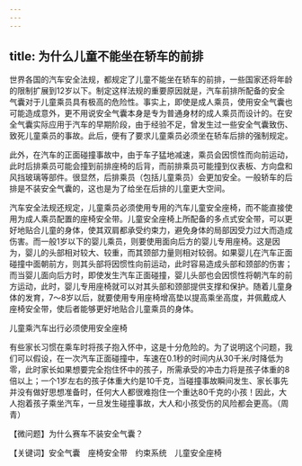 ```yaml
---
---
---
```

title: 为什么儿童不能坐在轿车的前排
---




世界各国的汽车安全法规，都规定了儿童不能坐在轿车的前排，一些国家还将年龄的限制扩展到12岁以下。制定这样法规的重要原因就是，汽车前排所配备的安全气囊对于儿童乘员具有极高的危险性。事实上，即使是成人乘员，使用安全气囊也可能造成意外，更不用说安全气囊本身是专为普通身材的成人乘员而设计的。在安全气囊实际应用于汽车的早期阶段，由于经验不足，曾发生过一些安全气囊致伤、致死儿童乘员的事故。此后，便有了要求儿童乘员必须坐在轿车后排的强制规定。

此外，在汽车的正面碰撞事故中，由于车子猛地减速，乘员会因惯性而向前运动，此时后排乘员可能会撞到前排座椅的后背，而前排乘员可能撞到仪表板、方向盘和风挡玻璃等部件。很显然，后排乘员（包括儿童乘员）会更加安全。一般轿车的后排是不装安全气囊的，这也是为了给坐在后排的儿童更大空间。



汽车安全法规还规定，儿童乘员必须使用专用的汽车儿童安全座椅，而不能直接使用为成人乘员配置的座椅安全带。儿童安全座椅上所配备的多点式安全带，可以更好地贴合儿童的身体，使其双肩都承受约束力，避免身体的局部因受力过大而造成伤害。而一般1岁以下的婴儿乘员，则要使用面向后方的婴儿专用座椅。这是因为，婴儿的头部相对较大、较重，而其颈部力量则相对较弱。如果婴儿在汽车正面碰撞中面朝前方，则其头部将因惯性向前运动，此时容易造成头部和颈部的伤害；而当婴儿面向后方时，即使发生汽车正面碰撞，婴儿头部也会因惯性将朝汽车的前方运动，此时，婴儿专用座椅就可以对其头部和颈部提供支撑和保护。随着儿童身体的发育，7～8岁以后，就要使用专用座椅增高垫以提高乘坐高度，并佩戴成人座椅安全带，使后者能够更好地贴合儿童乘员的身体。

儿童乘汽车出行必须使用安全座椅



有些家长习惯在乘车时将孩子抱入怀中，这是十分危险的。为了说明这个问题，我们可以假设，在一次汽车正面碰撞中，车速在0.1秒的时间内从30千米/时降低为零，此时家长如果想要完全抱住怀中的孩子，所需承受的冲击力将是孩子体重的8倍以上；一个1岁左右的孩子体重大约是10千克，当碰撞事故瞬间发生、家长事先并没有做好思想准备时，任何大人都很难抱住一个重达80千克的小孩！因此，大人抱着孩子乘坐汽车，一旦发生碰撞事故，大人和小孩受伤的风险都会更高。（周青）





【微问题】为什么赛车不装安全气囊？

【关键词】安全气囊　座椅安全带　约束系统　儿童安全座椅